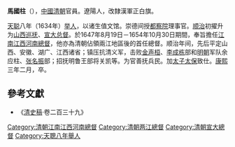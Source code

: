 '''馬國柱'''（{{bd|？||1666年||Ma}}），[[中國|中國]][[清朝|清朝]]官員。遼陽人，改隸漢軍正白旗。

[[天聪|天聪]]八年（1634年）[[举人|举人]]，以诸生值文馆。崇德间授[[都察院|都察院]]理事官。[[顺治|顺治]]初擢升为[[山西巡抚|山西巡抚]]、[[宣大总督|宣大总督]]。於1647年8月19日－1654年10月30日期間，奉旨擔任[[兩江總督|江南江西河南總督]]，他亦為清朝佔領兩江地區後的首任總督。顺治年间，先后平定山西、安徽、湖广、江西诸省；镇压抗清义军，击败[[金声桓|金声桓]]、[[李成栋|李成栋]]部和[[明朝|明朝]]军队余应柱、[[张名振|张名振]]部；招抚明鲁王部将关凯等。为官善抚兵民。加[[太子太保|太子太保]]致仕。[[康熙|康熙]]三年二月，卒。

==參考文獻==
*《[[清史稿|清史稿]]·卷二百三十九》

{{start box}}
{{s-before|無}}
{{s-title|江南江西河南總督<br/>（1649年改江南江西總督）|任職期間：1647年8月19日－1654年10月30日}}
{{s-after|[[馬鳴佩|馬鳴佩]]}}
{{end box}}

{{DEFAULTSORT:Ma马}}
[[Category:清朝江南江西河南總督|Category:清朝江南江西河南總督]]
[[Category:清朝两江總督|Category:清朝两江總督]]
[[Category:清朝宣大總督|Category:清朝宣大總督]]
[[Category:天聰八年舉人|Category:天聰八年舉人]]